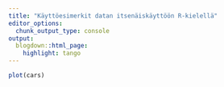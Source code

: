 ```yaml
---
title: "Käyttöesimerkit datan itsenäiskäyttöön R-kielellä"
editor_options: 
  chunk_output_type: console
output:
  blogdown::html_page:
    highlight: tango
---
```


```r
plot(cars)
```

